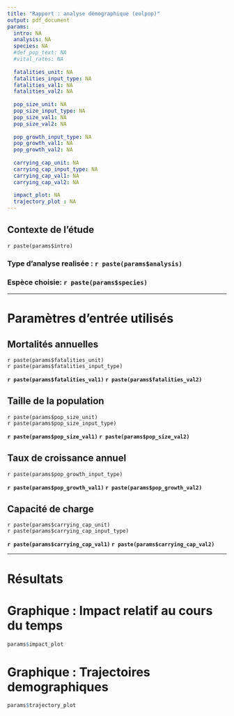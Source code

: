 ```yaml
---
title: "Rapport : analyse démographique (eolpop)"
output: pdf_document
params:
  intro: NA
  analysis: NA
  species: NA
  #def_pop_text: NA
  #vital_rates: NA
  
  fatalities_unit: NA
  fatalities_input_type: NA
  fatalities_val1: NA
  fatalities_val2: NA
  
  pop_size_unit: NA
  pop_size_input_type: NA
  pop_size_val1: NA
  pop_size_val2: NA
  
  pop_growth_input_type: NA
  pop_growth_val1: NA
  pop_growth_val2: NA
  
  carrying_cap_unit: NA
  carrying_cap_input_type: NA
  carrying_cap_val1: NA
  carrying_cap_val2: NA
  
  impact_plot: NA
  trajectory_plot : NA
---
```


## Contexte de l'étude
`r paste(params$intro)`

### Type d'analyse realisée : `r paste(params$analysis)`

### Espèce choisie: `r paste(params$species)`

***

# Paramètres d'entrée utilisés

## Mortalités annuelles
`r paste(params$fatalities_unit)`  
`r paste(params$fatalities_input_type)`  
  
**`r paste(params$fatalities_val1)` `r paste(params$fatalities_val2)`**



## Taille de la population
`r paste(params$pop_size_unit)`  
`r paste(params$pop_size_input_type)`  
  
**`r paste(params$pop_size_val1)` `r paste(params$pop_size_val2)`**



## Taux de croissance annuel
`r paste(params$pop_growth_input_type)`  
  
**`r paste(params$pop_growth_val1)` `r paste(params$pop_growth_val2)`**



## Capacité de charge
`r paste(params$carrying_cap_unit)`  
`r paste(params$carrying_cap_input_type)`  
  
**`r paste(params$carrying_cap_val1)` `r paste(params$carrying_cap_val2)`**


***


# Résultats

# Graphique : Impact relatif au cours du temps
```r
params$impact_plot
```

# Graphique : Trajectoires demographiques
```r
params$trajectory_plot
```
